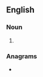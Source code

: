 ==English==

===Noun===
{{head|en|noun form}}

# {{plural of|en|iceball}}

===Anagrams===
* {{anagrams|en|a=abceills|Sabellic}}